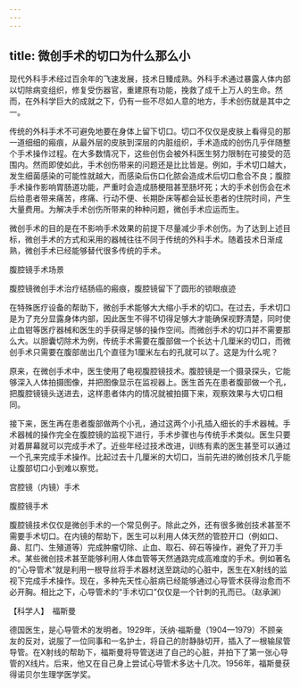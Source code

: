 ```yaml
---
---
---
```

title: 微创手术的切口为什么那么小
---




现代外科手术经过百余年的飞速发展，技术日臻成熟。外科手术通过暴露人体内部以切除病变组织，修复受伤器官，重建原有功能，挽救了成千上万人的生命。然而，在外科学巨大的成就之下，仍有一些不尽如人意的地方，手术创伤就是其中之一。

传统的外科手术不可避免地要在身体上留下切口。切口不仅仅是皮肤上看得见的那一道细细的瘢痕，从最外层的皮肤到深层的内脏组织，手术造成的创伤几乎伴随整个手术操作过程。在大多数情况下，这些创伤会被外科医生努力限制在可接受的范围内。然而即使如此，手术创伤带来的问题还是比比皆是。例如，手术切口越大，发生细菌感染的可能性就越大，而感染后伤口化脓会造成术后切口愈合不良；腹腔手术操作影响胃肠道功能，严重时会造成肠梗阻甚至肠坏死；大的手术创伤会在术后给患者带来痛苦，疼痛、行动不便、长期卧床等都会延长患者的住院时间，产生大量费用。为解决手术创伤所带来的种种问题，微创手术应运而生。

微创手术的目的是在不影响手术效果的前提下尽量减少手术创伤。为了达到上述目标，微创手术的方式和采用的器械往往不同于传统的外科手术。随着技术日渐成熟，微创手术已经能够替代很多传统的手术。

腹腔镜手术场景



腹腔镜微创手术治疗结肠癌的瘢痕，腹腔镜留下了圆形的锁眼痕迹



在特殊医疗设备的帮助下，微创手术能够大大缩小手术的切口。在过去，手术切口是为了充分显露身体内部，因此医生不得不切得足够大才能确保视野清楚，同时使止血钳等医疗器械和医生的手获得足够的操作空间。而微创手术的切口并不需要那么大。以胆囊切除术为例，传统手术需要在腹部做一个长达十几厘米的切口，而微创手术只需要在腹部凿出几个直径为1厘米左右的孔就可以了。这是为什么呢？

原来，在微创手术中，医生使用了电视腹腔镜技术。腹腔镜是一个摄录探头，它能够深入人体拍摄图像，并把图像显示在监视器上。医生首先在患者腹部做一个孔，把腹腔镜镜头送进去，这样患者体内的情况就被拍摄下来，观察效果与大切口相同。

接下来，医生再在患者腹部做两个小孔，通过这两个小孔插入细长的手术器械。手术器械的操作完全在腹腔镜的监视下进行，手术步骤也与传统手术类似。医生只要对着屏幕就可以完成手术了。近些年经过技术改进，训练有素的医生甚至可以通过一个孔来完成手术操作。比起过去十几厘米的大切口，当前先进的微创技术几乎能让腹部切口小到难以察觉。

宫腔镜（内镜）手术



腹腔镜手术



腹腔镜技术仅仅是微创手术的一个常见例子。除此之外，还有很多微创技术甚至不需要手术切口。在内镜的帮助下，医生可以利用人体天然的管腔开口（例如口、鼻、肛门、生殖道等）完成肿瘤切除、止血、取石、碎石等操作，避免了开刀手术。某些微创技术甚至能够利用人体血管等天然通路完成高难度的手术。例如著名的“心导管术”就是利用一根导丝将手术器材送至跳动的心脏中，医生在X射线的监视下完成手术操作。现在，多种先天性心脏病已经能够通过心导管术获得治愈而不必开胸。相比之下，心导管术的“手术切口”仅仅是一个针刺的孔而已。（赵承渊）





【科学人】　福斯曼

德国医生，是心导管术的发明者。1929年，沃纳·福斯曼（1904—1979）不顾亲友的反对，说服了一位同事和一名护士，将自己的肘静脉切开，插入了一根输尿管导管。在X射线的帮助下，福斯曼将导管送进了自己的心脏，并拍下了第一张心导管的X线片。后来，他又在自己身上尝试心导管术多达十几次。1956年，福斯曼获得诺贝尔生理学医学奖。